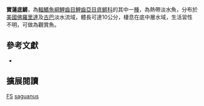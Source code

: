 {{Speciesbox
| name = 寶蓮底鱂
| image = Fundulus grandis saguanus.jpg
| image_width = 200px
| image_caption = 
| status = NE
| status_system = IUCN3.1
| genus = Fundulus
| species = saguanus
| authority = Rivas, 1948
| synonyms = *''Fundulus grandis saguanus'',Rivas, 1948
}}
'''寶蓮底鱂'''，為[[輻鰭魚綱|輻鰭魚綱]][[鯉齒目|鯉齒目]][[鯉齒亞目|鯉齒亞目]][[底鱂科|底鱂科]]的其中一[[種|種]]，為熱帶淡水魚，分布於[[美國|美國]][[佛羅里達|佛羅里達]]及[[古巴|古巴]]淡水流域，體長可達10公分，棲息在底中層水域，生活習性不明，可做為觀賞魚。

== 參考文獻 ==
*{{FishBase_species|genus=Fundulus|species=saguanus|year=2014|month=10}}

== 擴展閱讀 ==
{{refbegin}}
{{wikispecies-inline|Fundulus saguanus}}
{{refend}}
{{Taxonbar|from=Q2396191}}

[[Category:觀賞魚|FS]]
[[Category:底鱂屬|saguanus]]


{{魚類小作品}}